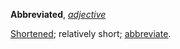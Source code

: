 '''Abbreviated''', ''[[adjective (part of speech)|adjective]]''

[[Shortened]]; relatively short; [[abbreviate]].